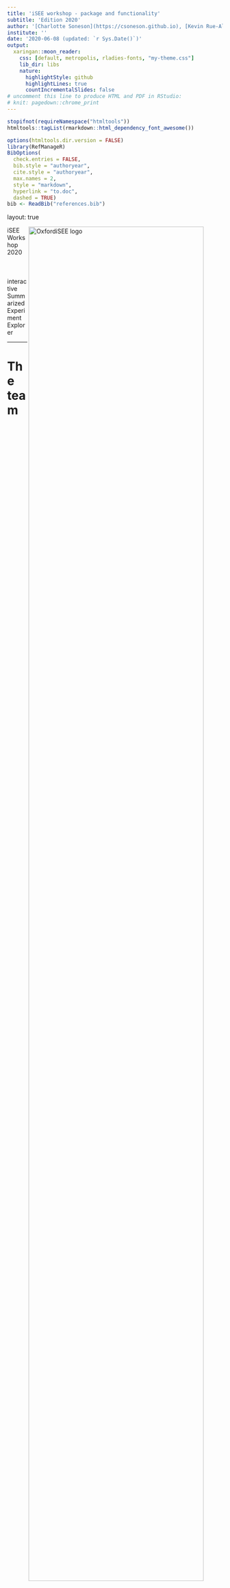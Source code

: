 ```yaml
---
title: 'iSEE workshop - package and functionality'
subtitle: 'Edition 2020'
author: '[Charlotte Soneson](https://csoneson.github.io), [Kevin Rue-Albrecht](https://kevinrue.github.io), [Federico Marini](https://federicomarini.github.io/)'
institute: ''
date: '2020-06-08 (updated: `r Sys.Date()`)'
output:
  xaringan::moon_reader:
    css: [default, metropolis, rladies-fonts, "my-theme.css"]
    lib_dir: libs
    nature:
      highlightStyle: github
      highlightLines: true
      countIncrementalSlides: false
# uncomment this line to produce HTML and PDF in RStudio:
# knit: pagedown::chrome_print
---
```


```r
stopifnot(requireNamespace("htmltools"))
htmltools::tagList(rmarkdown::html_dependency_font_awesome())
```


```r
options(htmltools.dir.version = FALSE)
library(RefManageR)
BibOptions(
  check.entries = FALSE,
  bib.style = "authoryear",
  cite.style = "authoryear",
  max.names = 2,
  style = "markdown",
  hyperlink = "to.doc",
  dashed = TRUE)
bib <- ReadBib("references.bib")
```

layout: true

<div class="my-header"><img src="img/stickers/iSEE.png" alt="OxfordiSEE logo" align="right" height="90%"></div>

<div class="my-footer"><span>
iSEE Workshop 2020
&emsp;&emsp;&emsp;&emsp;&emsp;&emsp;&emsp;&emsp;
interactive SummarizedExperiment Explorer
</span></div>

---

# The team

<br/>

<table>
<tr>
<td width="25%"><a href="https://kevinrue.github.io"><img src="img/people/kevin-rue.jpg"></a></td>
<td width="25%"><a href="https://csoneson.github.io"><img src="img/people/charlotte-soneson.png"></a></td>
<td width="25%"><a href="https://federicomarini.github.io"><img src="img/people/federico-marini.png"></a></td>
<td width="25%"><a href="https://orcid.org/0000-0002-3564-4813"><img src="img/people/aaron-lun.png"></a></td>
</tr>
<tr>
<td align='center' width="25%">Kevin</td>
<td align='center' width="25%">Charlotte</td>
<td align='center' width="25%">Federico</td>
<td align='center' width="25%">Aaron</td>
</tr>
</table>

???

This was a team effort!

---

# Designed for Bioconductor

```r
knitr::include_graphics("img/stickers/biocstickers.jpg")
```

<https://bioconductor.org>

???

iSEE tightly integrates with other packages of the Bioconductor project.

---

# Original wishlist (1 / 2)

- An interactive user interface for exploring data in `r BiocStyle::Biocpkg("SummarizedExperiment")`

- Particular focus given to single-cell data in the `r BiocStyle::Biocpkg("SingleCellExperiment")` derived class

- Sample-oriented visualizations (e.g., patients, cells)

- Feature-oriented visualizations (e.g., genes, protein, metabolites, loci, variants)

- Heatmaps (cells _and_ features)

- Selectable points

???

When we sat down at EuroBioc2017, we drafted a wishlist of features.
See commit #3 at https://github.com/csoneson/iSEE/tree/021e3e20cfdb194e511f8097ed544329bd46bcd6

---

# Original wishlist (2 / 2)

- Colouring of samples by metadata or assayed values

- Stratify axes and facets by metadata (e.g., violin plots)

- Hover and click

- Zoom

- Transmission of points selections between plots

- Code tracking for reproducibility and batch generation of figures

???

When we sat down at EuroBioc2017, we drafted a wishlist of features.
See commit #3 at https://github.com/csoneson/iSEE/tree/021e3e20cfdb194e511f8097ed544329bd46bcd6

---

# SingleCellExperiment

```r
knitr::include_graphics("img/OSCA/bioc-figures_v2-02.png")
```

`r Citet(bib, "amezquita2020osca")`

???

iSEE focuses on the SingleCellExperiment class.
This class stores all the data and metadata associated with assays, cells, and features.

---

# Usage in a workflow

.pull-left[
- Add

- Points

- Here
]

.pull-right[
```r
knitr::include_graphics("img/OSCA/bioc-figures_v2-03.png")
```

.right[
`r Citet(bib, "amezquita2020osca")`
]
]

???

The SingleCellExperiment class is designed to accomodate all the information produced along a typical single-cell analysis workflow.

Those data include raw data:

- raw assay data
- experimental metadata
Processed data:
- quality control metrics
- normalized data
- dimensionality reduction results
Downstream analyses:
- cluster labels
- differential expression results
- downstream cell and feature annotations

---

# Reinventing the wheel

```r
knitr::include_graphics("img/misc/batman-robin.png")
```

See also: <i class="fab fa-github"></i> [federicomarini/awesome-expression-browser](https://github.com/federicomarini/awesome-expression-browser)

???

Don't try this at home.

The wealth of information produced by single-cell analysis workflows has motivated the development of many interactive applications to help researchers explore their data sets.
Each of those applications has its own strengths and limitations.
It is very tempting to develop new applications to with their own strengths and limitations.
Before you decide to do so, we encourage you to test iSEE.
You may find that it already does everything you would like!

---

# Interfacing with SingleCellExperiment

```r
knitr::include_graphics("img/OSCA/OSCA-figure-4.png")
```

`r Citet(bib, "amezquita2020osca")`

???

Here we demonstrate how iSEE dissects SCE objects to produce figures.

---

# The iSEE interface

```r
knitr::include_graphics("https://raw.githubusercontent.com/kevinrue/iSEEWorkshop2019/master/inst/vignettes/img/iSEEinterface.png")
```

???

iSEE provides a powerful yet flexible user interface that includes 8 predefined panel types.
That said, it also gives the freedom to define any number custom panel types, both plots and tables.
